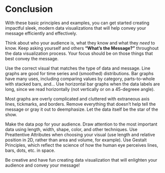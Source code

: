 # Conclusion

With these basic principles and examples, you can get started creating impactful sleek, modern data visualizations that will help convey your message efficiently and effectively.

Think about who your audience is, what they know and what they *need* to know. Keep asking yourself and others **"What's the Message?"** throughout the data visualization process. Your focus should be on those things that best convey the message.

Use the correct visual that matches the type of data and message. Line graphs are good for time series and (smoothed) distributions. Bar graphs have many uses, including comparing values by category, parts-to-whole with stacked bars, and...
Use horizontal bar graphs when the data labels are long, since we read horizontally (not vertically or on a 45-degreee angle).

Most graphs are overly complicated and cluttered with extraneous axis lines, tickmarks, and borders. Remove everything that doesn't help tell the message or gray it out to deemphasize. Let the data itself be the star of the show.

Make the data pop for your audience. Draw attention to the most important data using length, width, shape, color, and other techniques. Use Preattentive Attributes when choosing your visual (use length and relative position in 2D, rather than area and volume, for example). Use Gestalt Principles, which reflect the science of how the human eye perceives lines, bars, dots, etc. in space.

Be creative and have fun creating data visualization that will enlighten your audience and convey your message!
